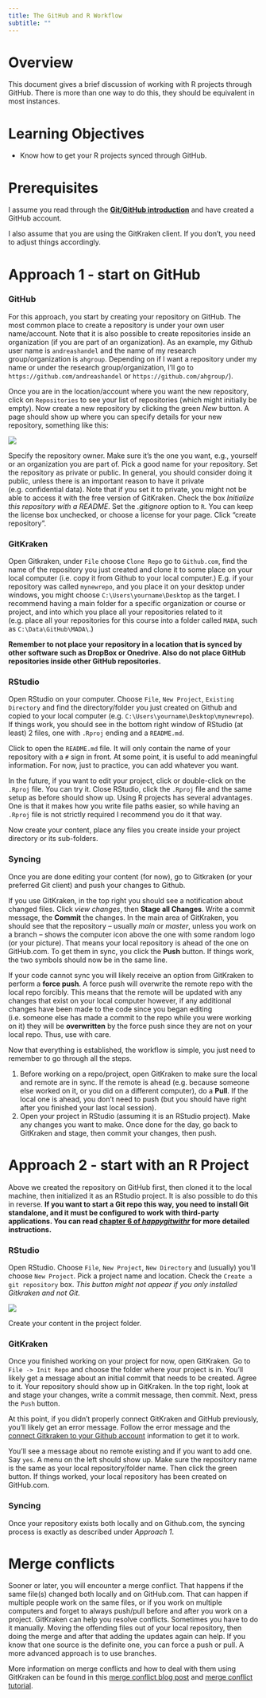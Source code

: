 ```yaml
---
title: The GitHub and R Workflow
subtitle: ""
---
```


# Overview

This document gives a brief discussion of working with R projects through GitHub. There is more than one way to do this, they should be equivalent in most instances.

# Learning Objectives

-   Know how to get your R projects synced through GitHub.

# Prerequisites

I assume you read through the [**Git/GitHub introduction**](../module-intro-tools/tools-github-introduction.qmd) and have created a GitHub account.

I also assume that you are using the GitKraken client. If you don't, you need to adjust things accordingly.

# Approach 1 - start on GitHub

### GitHub

For this approach, you start by creating your repository on GitHub. The most common place to create a repository is under your own user name/account. Note that it is also possible to create repositories inside an organization (if you are part of an organization). As an example, my Github user name is `andreashandel` and the name of my research group/organization is `ahgroup`. Depending on if I want a repository under my name or under the research group/organization, I'll go to `https://github.com/andreashandel` or `https://github.com/ahgroup/`).

Once you are in the location/account where you want the new repository, click on `Repositories` to see your list of repositories (which might initially be empty). Now create a new repository by clicking the green *New* button. A page should show up where you can specify details for your new repository, something like this:

![](../../media/newrepo.png){fig-alt="Screenshot of GitHub on the 'Create a new repository' page. The new repository is named 'mynewrepository', set to Public, and the boxes are checked for 'Add a README file' and 'Add .gitignore' with the .gitignore template set to R."}

Specify the repository owner. Make sure it's the one you want, e.g., yourself or an organization you are part of. Pick a good name for your repository. Set the repository as private or public. In general, you should consider doing it public, unless there is an important reason to have it private (e.g. confidential data). Note that if you set it to private, you might not be able to access it with the free version of GitKraken. Check the box *Initialize this repository with a README*. Set the *.gitignore* option to `R`. You can keep the license box unchecked, or choose a license for your page. Click "create repository".

### GitKraken

Open Gitkraken, under `File` choose `Clone Repo` go to `Github.com`, find the name of the repository you just created and clone it to some place on your local computer (i.e. copy it from Github to your local computer.) E.g. if your repository was called `mynewrepo`, and you place it on your desktop under windows, you might choose `C:\Users\yourname\Desktop` as the target. I recommend having a main folder for a specific organization or course or project, and into which you place all your repositories related to it (e.g. place all your repositories for this course into a folder called `MADA`, such as `C:\Data\GitHub\MADA\`.)

**Remember to not place your repository in a location that is synced by other software such as DropBox or Onedrive. Also do not place GitHub repositories inside other GitHub repositories.**

### RStudio

Open RStudio on your computer. Choose `File`, `New Project`, `Existing Directory` and find the directory/folder you just created on Github and copied to your local computer (e.g. `C:\Users\yourname\Desktop\mynewrepo`). If things work, you should see in the bottom right window of RStudio (at least) 2 files, one with `.Rproj` ending and a `README.md`.

Click to open the `README.md` file. It will only contain the name of your repository with a `#` sign in front. At some point, it is useful to add meaningful information. For now, just to practice, you can add whatever you want.

In the future, if you want to edit your project, click or double-click on the `.Rproj` file. You can try it. Close RStudio, click the `.Rproj` file and the same setup as before should show up. Using R projects has several advantages. One is that it makes how you write file paths easier, so while having an `.Rproj` file is not strictly required I recommend you do it that way.

Now create your content, place any files you create inside your project directory or its sub-folders.

### Syncing

Once you are done editing your content (for now), go to Gitkraken (or your preferred Git client) and push your changes to Github.

If you use GitKraken, in the top right you should see a notification about changed files. Click *view changes*, then **Stage all Changes**. Write a commit message, the **Commit** the changes. In the main area of GitKraken, you should see that the repository -- usually *main* or *master*, unless you work on a branch -- shows the computer icon above the one with some random logo (or your picture). That means your local repository is ahead of the one on GitHub.com. To get them in sync, you click the **Push** button. If things work, the two symbols should now be in the same line.

If your code cannot sync you will likely receive an option from GitKraken to perform a **force push**. A force push will overwrite the remote repo with the local repo forcibly. This means that the remote will be updated with any changes that exist on your local computer however, if any additional changes have been made to the code since you began editing (i.e. someone else has made a commit to the repo while you were working on it) they will be **overwritten** by the force push since they are not on your local repo. Thus, use with care.

Now that everything is established, the workflow is simple, you just need to remember to go through all the steps.

1.  Before working on a repo/project, open GitKraken to make sure the local and remote are in sync. If the remote is ahead (e.g. because someone else worked on it, or you did on a different computer), do a **Pull**. If the local one is ahead, you don't need to push (but you should have right after you finished your last local session).
2.  Open your project in RStudio (assuming it is an RStudio project). Make any changes you want to make. Once done for the day, go back to GitKraken and stage, then commit your changes, then push.

# Approach 2 - start with an R Project

Above we created the repository on GitHub first, then cloned it to the local machine, then initialized it as an RStudio project. It is also possible to do this in reverse. **If you want to start a Git repo this way, you need to install Git standalone, and it must be configured to work with third-party applications. You can read [chapter 6 of *happygitwithr*](https://happygitwithr.com/install-git.html) for more detailed instructions.**

### RStudio

Open RStudio. Choose `File`, `New Project`, `New Directory` and (usually) you'll choose `New Project`. Pick a project name and location. Check the `Create a git repository` box. *This button might not appear if you only installed Gitkraken and not Git.*

![](../../media/newproject.png){fig-alt="Screenshot of RStudio New Project Wizard with the directory named 'mynewproject' and the 'Create a git repository' checkbox marked."}

Create your content in the project folder.

### GitKraken

Once you finished working on your project for now, open GitKraken. Go to `File -> Init Repo` and choose the folder where your project is in. You'll likely get a message about an initial commit that needs to be created. Agree to it. Your repository should show up in GitKraken. In the top right, look at and stage your changes, write a commit message, then commit. Next, press the `Push` button.

At this point, if you didn't properly connect GitKraken and GitHub previously, you'll likely get an error message. Follow the error message and the [connect Gitkraken to your Github account](https://www.gitkraken.com/resources/gitkraken-github-cheat-sheet) information to get it to work.

You'll see a message about no remote existing and if you want to add one. Say `yes`. A menu on the left should show up. Make sure the repository name is the same as your local repository/folder name. Then click the green button. If things worked, your local repository has been created on GitHub.com.

### Syncing

Once your repository exists both locally and on Github.com, the syncing process is exactly as described under *Approach 1*.

# Merge conflicts

Sooner or later, you will encounter a merge conflict. That happens if the same file(s) changed both locally and on GitHub.com. That can happen if multiple people work on the same files, or if you work on multiple computers and forget to always push/pull before and after you work on a project. GitKraken can help you resolve conflicts. Sometimes you have to do it manually. Moving the offending files out of your local repository, then doing the merge and after that adding the updates again can help. If you know that one source is the definite one, you can force a push or pull. A more advanced approach is to use branches.

More information on merge conflicts and how to deal with them using GitKraken can be found in this [merge conflict blog post](https://www.gitkraken.com/blog/merge-conflict-tool) and [merge conflict tutorial](https://www.gitkraken.com/learn/git/tutorials/how-to-resolve-merge-conflict-in-git).

